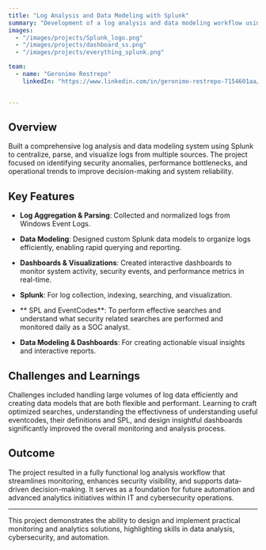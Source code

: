```yaml
---
title: "Log Analysis and Data Modeling with Splunk"
summary: "Development of a log analysis and data modeling workflow using Splunk to monitor, analyze, and visualize system activity for security and operational insights."
images: 
  - "/images/projects/Splunk_logo.png"
  - "/images/projects/dashboard_ss.png"
  - "/images/projects/everything_splunk.png"

team:
  - name: "Geronimo Restrepo"
    linkedIn: "https://www.linkedin.com/in/geronimo-restrepo-7154601aa/"


---
```


## Overview

Built a comprehensive log analysis and data modeling system using Splunk to centralize, parse, and visualize logs from multiple sources. The project focused on identifying security anomalies, performance bottlenecks, and operational trends to improve decision-making and system reliability.

## Key Features

- **Log Aggregation & Parsing**: Collected and normalized logs from Windows Event Logs. 
- **Data Modeling**: Designed custom Splunk data models to organize logs efficiently, enabling rapid querying and reporting.
- **Dashboards & Visualizations**: Created interactive dashboards to monitor system activity, security events, and performance metrics in real-time.


- **Splunk**: For log collection, indexing, searching, and visualization.
- ** SPL and EventCodes**: To perform effective searches and understand what security related searches are performed and monitored daily as a SOC analyst. 
- **Data Modeling & Dashboards**: For creating actionable visual insights and interactive reports.

## Challenges and Learnings

Challenges included handling large volumes of log data efficiently and creating data models that are both flexible and performant. Learning to craft optimized searches, understanding the effectivness of understanding useful eventcodes, their definitions and SPL, and design insightful dashboards significantly improved the overall monitoring and analysis process.

## Outcome

The project resulted in a fully functional log analysis workflow that streamlines monitoring, enhances security visibility, and supports data-driven decision-making. It serves as a foundation for future automation and advanced analytics initiatives within IT and cybersecurity operations.

---

This project demonstrates the ability to design and implement practical monitoring and analytics solutions, highlighting skills in data analysis, cybersecurity, and automation.

